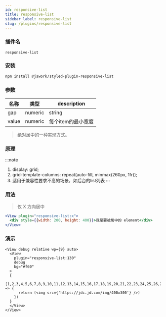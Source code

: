 ```yaml
---
id: responsive-list
title: responsive-list
sidebar_label: responsive-list
slug: /plugins/responsive-list
---
```


### 插件名

```config
responsive-list
```

### 安装

```bash npm2yarn
npm install @jswork/styled-plugin-responsive-list
```

### 参数

| 名称  | 类型   | description                 |
| ----- | ------ | --------------------------- |
| gap | numeric|string | 间隔 |
| value | numeric |每个item的最小宽度 |

> 绝对居中的一种实现方式。

### 原理
:::note
1. display: grid;
2. grid-template-columns: repeat(auto-fill, minmax(260px, 1fr));
3. 适用于兼容性要求不高的场景，如后台的list列表
:::

### 用法

> 仅 X 方向居中

```jsx
<View plugin="responsive-list:x">
  <div style={{width: 200, height: 400}}>我是要被居中的 element</div>
</View>
```
### 演示
```tsx live
<View debug relative wp={9} auto>
  <View
    plugin="responsive-list:130"
    debug
    bg="#f60"
  >
  {
    [1,2,3,4,5,6,7,8,9,10,11,12,13,14,15,16,17,18,19,20,21,22,23,24,25,26,27,28,29,30,31,32,33,34,35,36].map(item => {
      return (<img src={'https://jdc.jd.com/img/400x300'} />)
    })
  }
  </View>
</View>
```